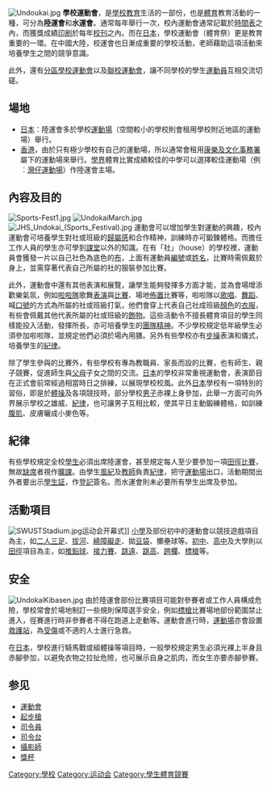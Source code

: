 {{Multiple issues|
{{Expand language|1=en|time=2021-08-28T11:40:10+00:00}}
{{Unreferenced|time=2021-08-28T11:40:10+00:00}}
}}
[[File:Undoukai.jpg|thumb]]
'''學校運動會'''，是[[學校教育|學校教育]]生活的一部份，也是[[体育教育|體育]]教育活動的一種，可分為'''陸運會'''和'''水運會'''。通常每年舉行一次，校內運動會通常記載於[[時間表|時間表]]之內，而獲獎成績[[印刷|印刷]]於每年[[校刊|校刊]]之內。而在[[日本|日本]]，學校運動會（體育祭）更是教育重要的一環。在中國大陸，校運會也日漸成重要的學校活動，老師藉助這項活動來培養學生之間的競爭意識。

此外，還有[[分區學校運動會|分區學校運動會]]以及[[聯校運動會|聯校運動會]]，讓不同學校的學生[[運動員|運動員]]互相交流切磋。

==場地==
*[[日本|日本]]：陸運會多於學校[[運動場|運動場]]（空間較小的學校則會租用學校附近地區的運動場）舉行。
*[[香港|香港]]，由於只有極少學校有自己的運動場，所以通常會租用[[康樂及文化事務署|康樂及文化事務署]]屬下的運動場來舉行。[[香港學界體育聯會|學界]]體育比實成績較佳的中學可以選擇較佳運動場（例︰[[灣仔運動場|灣仔運動場]]）作陸運會主場。

==內容及目的==
[[File:Sports-Fest1.jpg|thumb]]
[[File:UndokaiMarch.jpg|thumb]]
[[File:JHS_Undokai_(Sports_Festival).jpg|thumb]]
運動會可以增加學生對運動的興趣，校內運動會可培養學生對社或班級的[[歸屬感|歸屬感]]和合作精神，訓練時亦可鍛鍊體格。而擔任工作人員的學生亦可學到[[課堂|課堂]]以外的知識。在有「社」（house）的學校裡，運動員會獲發一片以自己社色為底色的[[布|布]]，上面有運動員[[編號|編號]]或[[姓名|姓名]]，比賽時需佩戴於身上，並需穿著代表自己所屬的社的服裝參加比賽。

此外，運動會中還有其他表演和展覽，讓學生能夠發揮多方面才能，並為會場增添歡樂氣氛，例如[[啦啦隊|啦啦隊]]歌舞[[表演|表演]]與[[啦啦隊比賽|比賽]]、場地[[佈置|佈置]]比賽等，啦啦隊以[[歌唱|歌唱]]、[[舞蹈|舞蹈]]、喊[[口號|口號]]的方式為所屬的社或班級打氣，他們會穿上代表自己社成班級[[顏色|顏色]]的[[衣服|衣服]]，有些會佩戴其他代表所屬的社或班級的[[飾物|飾物]]。這些活動令不擅長體育項目的學生同樣能投入活動，發揮所長，亦可培養學生的[[團隊精神|團隊精神]]。不少學校規定低年級學生必須參加啦啦隊，並規定他們必須於場內用膳。另外有些學校亦有[[步操|步操]]表演和儀式，培養學生的[[紀律|紀律]]。

除了學生參與的比賽外，有些學校有專為教職員、家長而設的比賽，也有師生、親子競賽，促進師生與[[父母|父母]]子女之間的交流。[[日本|日本]]的學校非常重視運動會，表演節目在正式會前常經過相當時日之排練，以展現學校校風。此外[[日本|日本]]學校有一項特別的習俗，即是於[[體操|體操]]及各項競技時，部分學校[[男子|男子]]赤裸上身參加，此舉一方面可向外界展示學校之雄威、[[紀律|紀律]]，也可讓男子互相比較，使其平日主動鍛練體格，如訓練[[腹肌|腹肌]]、皮膚曬成小麥色等。

==紀律==
有些學校規定全校[[學生|學生]]必須出席陸運會，甚至規定每人至少要參加一項[[田徑|田徑]][[競賽|比賽]]，無故[[缺席|缺席]]者視作[[曠課|曠課]]。由學生[[風紀|風紀]]及[[教師|教師]]負責[[紀律|紀律]]，把守[[運動場|運動場]]出口，活動期間出外者要出示[[學生証|學生証]]，作[[登記|登記]]簽名。而水運會則未必要所有學生出席及參加。

==活動項目==
[[File:SWUSTStadium.jpg|thumb]]运动会开幕式]]
[[小學|小學]]及部份初中的運動會以競技遊戲項目為主，如[[二人三足|二人三足]]、[[拔河|拔河]]、[[繞障礙走|繞障礙走]]、拋[[豆袋|豆袋]]、擲壘球等。[[初中|初中]]、[[高中|高中]]及大學則以[[田徑|田徑]]項目為主，如[[推鉛球|推鉛球]]、[[接力賽|接力賽]]、[[跳遠|跳遠]]、[[跳高|跳高]]、[[跨欄|跨欄]]、[[標槍|標槍]]等。

==安全==
[[File:UndokaiKibasen.jpg|thumb]]
由於陸運會部份比賽項目可能對參賽者或工作人員構成危險，學校常會於場地制訂一些規則保障選手安全，例如[[標槍|標槍]]比賽場地部份範圍禁止進入，徑賽進行時非參賽者不得在跑道上走動等。運動會進行時，[[運動場|運動場]]亦會設置[[救護站|救護站]]，為[[受傷|受傷]]或不適的人士進行急救。

在[[日本|日本]]，學校進行騎馬戰或組體操等項目時，一般學校規定男生必須光裸上半身且赤腳參加，以避免衣物之拉扯危險，也可展示自身之肌肉，而女生亦要赤腳參賽。

==参见==
* [[運動會|運動會]]
* [[起步槍|起步槍]]
* [[司令員(運動)|司令員]]
* [[司令台|司令台]]
* [[攝影師|攝影師]]
* [[獎杯|獎杯]]

{{Authority control}}

[[Category:學校|Category:學校]]
[[Category:运动会|Category:运动会]]
[[Category:學生體育競賽|Category:學生體育競賽]]
